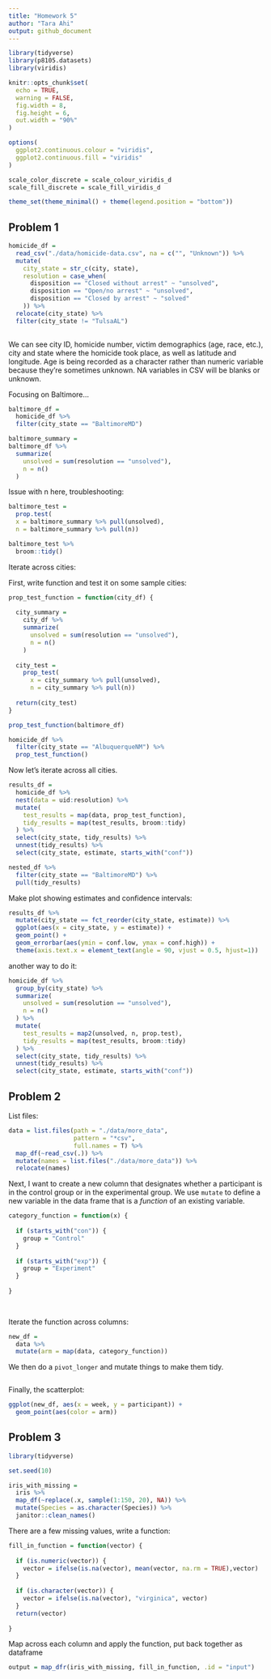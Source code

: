 ```yaml
---
title: "Homework 5"
author: "Tara Ahi"
output: github_document
---
```


```r
library(tidyverse)
library(p8105.datasets)
library(viridis)

knitr::opts_chunk$set(
  echo = TRUE,
  warning = FALSE,
  fig.width = 8,
  fig.height = 6,
  out.width = "90%"
)

options(
  ggplot2.continuous.colour = "viridis",
  ggplot2.continuous.fill = "viridis"
)

scale_color_discrete = scale_colour_viridis_d
scale_fill_discrete = scale_fill_viridis_d

theme_set(theme_minimal() + theme(legend.position = "bottom"))

```


## Problem 1

```r
homicide_df = 
  read_csv("./data/homicide-data.csv", na = c("", "Unknown")) %>% 
  mutate(
    city_state = str_c(city, state),
    resolution = case_when(
      disposition == "Closed without arrest" ~ "unsolved",
      disposition == "Open/no arrest" ~ "unsolved",
      disposition == "Closed by arrest" ~ "solved"
    )) %>% 
  relocate(city_state) %>% 
  filter(city_state != "TulsaAL")
  
```

We can see city ID, homicide number, victim demographics (age, race, etc.), city and state where the homicide took place, as well as latitude and longitude. 
Age is being recorded as a character rather than numeric variable because they're sometimes unknown. 
NA variables in CSV will be blanks or unknown.


Focusing on Baltimore...

```r
baltimore_df = 
  homicide_df %>% 
  filter(city_state == "BaltimoreMD")

baltimore_summary = 
baltimore_df %>% 
  summarize(
    unsolved = sum(resolution == "unsolved"),
    n = n()
  )

```

Issue with n here, troubleshooting:

```r
baltimore_test = 
  prop.test(
  x = baltimore_summary %>% pull(unsolved),
  n = baltimore_summary %>% pull(n))

baltimore_test %>% 
  broom::tidy()
```


Iterate across cities:

First, write function and test it on some sample cities:

```r
prop_test_function = function(city_df) {
  
  city_summary = 
    city_df %>% 
    summarize(
      unsolved = sum(resolution == "unsolved"),
      n = n()
    )
  
  city_test = 
    prop_test(
      x = city_summary %>% pull(unsolved),
      n = city_summary %>% pull(n))
  
  return(city_test)
}

```

```r
prop_test_function(baltimore_df)
```

```r
homicide_df %>% 
  filter(city_state == "AlbuquerqueNM") %>% 
  prop_test_function()
```

Now let's iterate across all cities.

```r
results_df = 
  homicide_df %>% 
  nest(data = uid:resolution) %>% 
  mutate(
    test_results = map(data, prop_test_function),
    tidy_results = map(test_results, broom::tidy)
  ) %>% 
  select(city_state, tidy_results) %>% 
  unnest(tidy_results) %>% 
  select(city_state, estimate, starts_with("conf"))

nested_df %>% 
  filter(city_state == "BaltimoreMD") %>% 
  pull(tidy_results)


```


Make plot showing estimates and confidence intervals:

```r
results_df %>% 
  mutate(city_state == fct_reorder(city_state, estimate)) %>% 
  ggplot(aes(x = city_state, y = estimate)) +
  geom_point() +
  geom_errorbar(aes(ymin = conf.low, ymax = conf.high)) +
  theme(axis.text.x = element_text(angle = 90, vjust = 0.5, hjust=1))
```

another way to do it:
```r
homicide_df %>% 
  group_by(city_state) %>% 
  summarize(
    unsolved = sum(resolution == "unsolved"),
    n = n()
  ) %>% 
  mutate(
    test_results = map2(unsolved, n, prop.test),
    tidy_results = map(test_results, broom::tidy)
  ) %>% 
  select(city_state, tidy_results) %>% 
  unnest(tidy_results) %>% 
  select(city_state, estimate, starts_with("conf"))
```



## Problem 2

List files:

```r
data = list.files(path = "./data/more_data", 
                  pattern = "*csv",
                  full.names = T) %>% 
  map_df(~read_csv(.)) %>% 
  mutate(names = list.files("./data/more_data")) %>% 
  relocate(names)

```

Next, I want to create a new column that designates whether a participant is in the control group or in the experimental group. We use `mutate` to define a new variable in the data frame that is a _function_ of an existing variable.

```r
category_function = function(x) {
  
  if (starts_with("con")) {
    group = "Control"  
  }
  
  if (starts_with("exp")) {
    group = "Experiment"
  }
  
}
  
  
```

Iterate the function across columns:

```r
new_df = 
  data %>% 
  mutate(arm = map(data, category_function))
```

We then do a `pivot_longer` and mutate things to make them tidy.

```r

```

Finally, the scatterplot:

```r
ggplot(new_df, aes(x = week, y = participant)) +
  geom_point(aes(color = arm))
```



## Problem 3

```r
library(tidyverse)

set.seed(10)

iris_with_missing = 
  iris %>% 
  map_df(~replace(.x, sample(1:150, 20), NA)) %>%
  mutate(Species = as.character(Species)) %>% 
  janitor::clean_names()

```

There are a few missing values, write a function:

```r
fill_in_function = function(vector) {
  
  if (is.numeric(vector)) {
    vector = ifelse(is.na(vector), mean(vector, na.rm = TRUE),vector)  
  }
  
  if (is.character(vector)) {
    vector = ifelse(is.na(vector), "virginica", vector)
  }
  return(vector)
  
}
```

Map across each column and apply the function, put back together as dataframe 

```r
output = map_dfr(iris_with_missing, fill_in_function, .id = "input")
```
         
         
         
         
         
         
         
         
